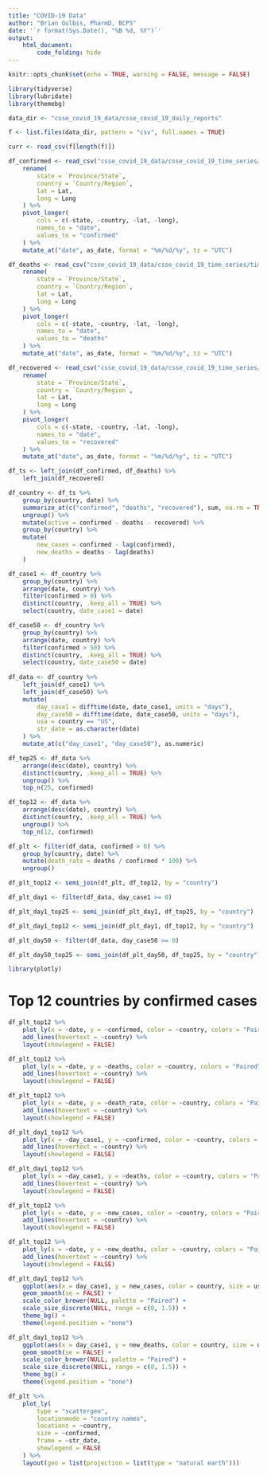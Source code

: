 ```yaml
---
title: "COVID-19 Data"
author: "Brian Gulbis, PharmD, BCPS"
date: '`r format(Sys.Date(), "%B %d, %Y")`'
output: 
    html_document:
        code_folding: hide
---
```


```r
knitr::opts_chunk$set(echo = TRUE, warning = FALSE, message = FALSE)
```

```r
library(tidyverse)
library(lubridate)
library(themebg)
```

```r
data_dir <- "csse_covid_19_data/csse_covid_19_daily_reports"

f <- list.files(data_dir, pattern = "csv", full.names = TRUE)

curr <- read_csv(f[length(f)])
```

```r
df_confirmed <- read_csv("csse_covid_19_data/csse_covid_19_time_series/time_series_covid19_confirmed_global.csv") %>%
    rename(
        state = `Province/State`,
        country = `Country/Region`,
        lat = Lat,
        long = Long
    ) %>%
    pivot_longer(
        cols = c(-state, -country, -lat, -long), 
        names_to = "date", 
        values_to = "confirmed"
    ) %>%
    mutate_at("date", as_date, format = "%m/%d/%y", tz = "UTC")

df_deaths <- read_csv("csse_covid_19_data/csse_covid_19_time_series/time_series_covid19_deaths_global.csv") %>%
    rename(
        state = `Province/State`,
        country = `Country/Region`,
        lat = Lat,
        long = Long
    ) %>%
    pivot_longer(
        cols = c(-state, -country, -lat, -long), 
        names_to = "date", 
        values_to = "deaths"
    ) %>%
    mutate_at("date", as_date, format = "%m/%d/%y", tz = "UTC")

df_recovered <- read_csv("csse_covid_19_data/csse_covid_19_time_series/time_series_covid19_recovered_global.csv") %>%
    rename(
        state = `Province/State`,
        country = `Country/Region`,
        lat = Lat,
        long = Long
    ) %>%
    pivot_longer(
        cols = c(-state, -country, -lat, -long), 
        names_to = "date", 
        values_to = "recovered"
    ) %>%
    mutate_at("date", as_date, format = "%m/%d/%y", tz = "UTC")

df_ts <- left_join(df_confirmed, df_deaths) %>%
    left_join(df_recovered)
```

```r
df_country <- df_ts %>%
    group_by(country, date) %>%
    summarize_at(c("confirmed", "deaths", "recovered"), sum, na.rm = TRUE) %>%
    ungroup() %>%
    mutate(active = confirmed - deaths - recovered) %>%
    group_by(country) %>%
    mutate(
        new_cases = confirmed - lag(confirmed),
        new_deaths = deaths - lag(deaths)
    )

df_case1 <- df_country %>%
    group_by(country) %>%
    arrange(date, country) %>%
    filter(confirmed > 0) %>%
    distinct(country, .keep_all = TRUE) %>%
    select(country, date_case1 = date)

df_case50 <- df_country %>%
    group_by(country) %>%
    arrange(date, country) %>%
    filter(confirmed > 50) %>%
    distinct(country, .keep_all = TRUE) %>%
    select(country, date_case50 = date)
    
df_data <- df_country %>%
    left_join(df_case1) %>%
    left_join(df_case50) %>%
    mutate(
        day_case1 = difftime(date, date_case1, units = "days"),
        day_case50 = difftime(date, date_case50, units = "days"),
        usa = country == "US",
        str_date = as.character(date)
    ) %>%
    mutate_at(c("day_case1", "day_case50"), as.numeric)

df_top25 <- df_data %>%
    arrange(desc(date), country) %>%
    distinct(country, .keep_all = TRUE) %>%
    ungroup() %>%
    top_n(25, confirmed)

df_top12 <- df_data %>%
    arrange(desc(date), country) %>%
    distinct(country, .keep_all = TRUE) %>%
    ungroup() %>%
    top_n(12, confirmed)

df_plt <- filter(df_data, confirmed > 0) %>%
    group_by(country, date) %>%
    mutate(death_rate = deaths / confirmed * 100) %>%
    ungroup()

df_plt_top12 <- semi_join(df_plt, df_top12, by = "country") 

df_plt_day1 <- filter(df_data, day_case1 >= 0)

df_plt_day1_top25 <- semi_join(df_plt_day1, df_top25, by = "country")

df_plt_day1_top12 <- semi_join(df_plt_day1, df_top12, by = "country")

df_plt_day50 <- filter(df_data, day_case50 >= 0)

df_plt_day50_top25 <- semi_join(df_plt_day50, df_top25, by = "country")

```

```r
library(plotly)
```

# Top 12 countries by confirmed cases

```r
df_plt_top12 %>%
    plot_ly(x = ~date, y = ~confirmed, color = ~country, colors = "Paired") %>%
    add_lines(hovertext = ~country) %>%
    layout(showlegend = FALSE)
```

```r
df_plt_top12 %>%
    plot_ly(x = ~date, y = ~deaths, color = ~country, colors = "Paired") %>%
    add_lines(hovertext = ~country) %>%
    layout(showlegend = FALSE)
```

```r
df_plt_top12 %>%
    plot_ly(x = ~date, y = ~death_rate, color = ~country, colors = "Paired") %>%
    add_lines(hovertext = ~country) %>%
    layout(showlegend = FALSE)
```

```r
df_plt_day1_top12 %>%
    plot_ly(x = ~day_case1, y = ~confirmed, color = ~country, colors = "Paired") %>%
    add_lines(hovertext = ~country) %>%
    layout(showlegend = FALSE)
```

```r
df_plt_day1_top12 %>%
    plot_ly(x = ~day_case1, y = ~deaths, color = ~country, colors = "Paired") %>%
    add_lines(hovertext = ~country) %>%
    layout(showlegend = FALSE)
```

```r
df_plt_top12 %>%
    plot_ly(x = ~date, y = ~new_cases, color = ~country, colors = "Paired") %>%
    add_lines(hovertext = ~country) %>%
    layout(showlegend = FALSE)
```

```r
df_plt_top12 %>%
    plot_ly(x = ~date, y = ~new_deaths, color = ~country, colors = "Paired") %>%
    add_lines(hovertext = ~country) %>%
    layout(showlegend = FALSE)
```

```r
df_plt_day1_top12 %>%
    ggplot(aes(x = day_case1, y = new_cases, color = country, size = usa)) +
    geom_smooth(se = FALSE) +
    scale_color_brewer(NULL, palette = "Paired") +
    scale_size_discrete(NULL, range = c(0, 1.5)) +
    theme_bg() +
    theme(legend.position = "none")
```

```r
df_plt_day1_top12 %>%
    ggplot(aes(x = day_case1, y = new_deaths, color = country, size = usa)) +
    geom_smooth(se = FALSE) +
    scale_color_brewer(NULL, palette = "Paired") +
    scale_size_discrete(NULL, range = c(0, 1.5)) +
    theme_bg() +
    theme(legend.position = "none")
```

```r
df_plt %>%
    plot_ly(
        type = "scattergeo",
        locationmode = "country names", 
        locations = ~country, 
        size = ~confirmed,
        frame = ~str_date,
        showlegend = FALSE
    ) %>%
    layout(geo = list(projection = list(type = "natural earth")))
```



